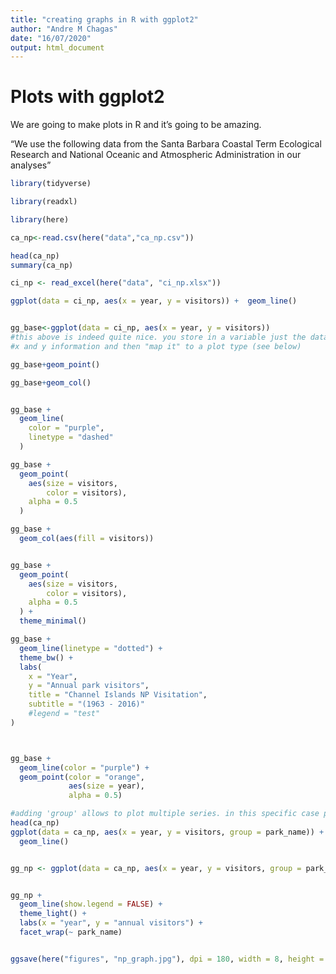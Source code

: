 ```yaml
---
title: "creating graphs in R with ggplot2"
author: "Andre M Chagas"
date: "16/07/2020"
output: html_document
---
```

# Plots with ggplot2

We are going to make plots in R and it's going to be amazing.

"We use the following data from the Santa Barbara Coastal Term Ecological Research and National  Oceanic and Atmospheric Administration in our analyses"

```r
library(tidyverse)

library(readxl)

library(here)
```


```r

ca_np<-read.csv(here("data","ca_np.csv"))

head(ca_np)
summary(ca_np)


```


```r

ci_np <- read_excel(here("data", "ci_np.xlsx"))


```


```r

ggplot(data = ci_np, aes(x = year, y = visitors)) +  geom_line()


gg_base<-ggplot(data = ci_np, aes(x = year, y = visitors)) 
#this above is indeed quite nice. you store in a variable just the data, 
#x and y information and then "map it" to a plot type (see below)

gg_base+geom_point()

gg_base+geom_col()


gg_base +
  geom_line(
    color = "purple",
    linetype = "dashed"
  )

```

``` r

gg_base + 
  geom_point(
    aes(size = visitors,
        color = visitors),
    alpha = 0.5
  )

gg_base + 
  geom_col(aes(fill = visitors))


gg_base +
  geom_point(
    aes(size = visitors,
        color = visitors),
    alpha = 0.5
  ) +
  theme_minimal()

gg_base +
  geom_line(linetype = "dotted") +
  theme_bw() +
  labs(
    x = "Year",
    y = "Annual park visitors",
    title = "Channel Islands NP Visitation",
    subtitle = "(1963 - 2016)"
    #legend = "test" 
)



gg_base +
  geom_line(color = "purple") +
  geom_point(color = "orange",
             aes(size = year),
             alpha = 0.5)

```
``` r
#adding 'group' allows to plot multiple series. in this specific case park_name is the name of a column
head(ca_np)
ggplot(data = ca_np, aes(x = year, y = visitors, group = park_name)) +
  geom_line()


gg_np <- ggplot(data = ca_np, aes(x = year, y = visitors, group = park_name))


gg_np +
  geom_line(show.legend = FALSE) +
  theme_light() + 
  labs(x = "year", y = "annual visitors") +
  facet_wrap(~ park_name)


ggsave(here("figures", "np_graph.jpg"), dpi = 180, width = 8, height = 7)

```
